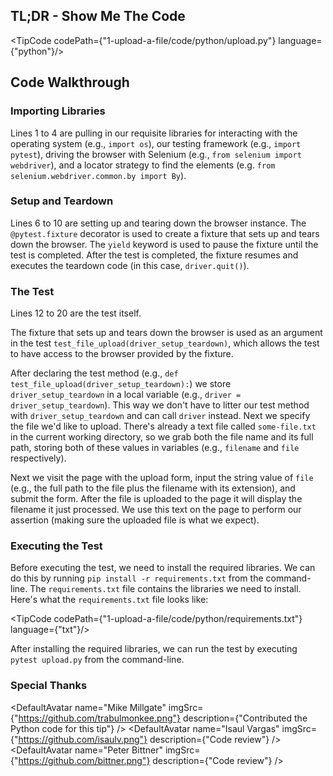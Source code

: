 
## TL;DR - Show Me The Code

<TipCode codePath={"1-upload-a-file/code/python/upload.py"} language={"python"}/>

## Code Walkthrough

### Importing Libraries

Lines 1 to 4 are pulling in our requisite libraries for interacting with the operating system (e.g., `import os`), our
testing framework (e.g., `import pytest`), driving the browser with Selenium (e.g., `from selenium import webdriver`),
and a locator strategy to find the elements (e.g. `from selenium.webdriver.common.by import By`).

### Setup and Teardown

Lines 6 to 10 are setting up and tearing down the browser instance. The `@pytest.fixture` decorator is used to create a
fixture that sets up and tears down the browser. The `yield` keyword is used to pause the fixture until the test is
completed. After the test is completed, the fixture resumes and executes the teardown code
(in this case, `driver.quit()`).

### The Test

Lines 12 to 20 are the test itself.

The fixture that sets up and tears down the browser is used as an argument in the test
`test_file_upload(driver_setup_teardown)`, which allows the test to have access to the browser provided by the fixture.

After declaring the test method (e.g., `def test_file_upload(driver_setup_teardown):`) we store `driver_setup_teardown`
in a local variable (e.g., `driver = driver_setup_teardown`). This way we don't have to litter our test method with
`driver_setup_teardown` and can call `driver` instead. Next we specify the file we'd like to upload. There's already a
text file called `some-file.txt` in the current working directory, so we grab both the file name and its full path,
storing both of these values in variables (e.g., `filename` and `file` respectively).

Next we visit the page with the upload form, input the string value of `file` (e.g., the full path to the file plus the
filename with its extension), and submit the form. After the file is uploaded to the page it will display the filename
it just processed. We use this text on the page to perform our assertion (making sure the uploaded file is what we
expect).

### Executing the Test

Before executing the test, we need to install the required libraries. We can do this by running
`pip install -r requirements.txt` from the command-line. The `requirements.txt` file contains the libraries we
need to install. Here's what the `requirements.txt` file looks like:

<TipCode codePath={"1-upload-a-file/code/python/requirements.txt"} language={"txt"}/>

After installing the required libraries, we can run the test by executing `pytest upload.py` from the command-line.

### Special Thanks

<DefaultAvatar
    name="Mike Millgate"
    imgSrc={"https://github.com/trabulmonkee.png"}
    description={"Contributed the Python code for this tip"}
/>
<DefaultAvatar
    name="Isaul Vargas"
    imgSrc={"https://github.com/isaulv.png"}
    description={"Code review"}
/>
<DefaultAvatar
    name="Peter Bittner"
    imgSrc={"https://github.com/bittner.png"}
    description={"Code review"}
/>




